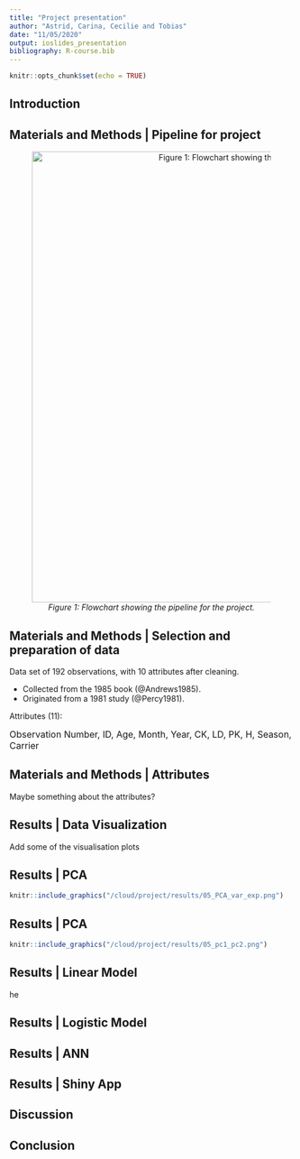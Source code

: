 ```yaml
---
title: "Project presentation"
author: "Astrid, Carina, Cecilie and Tobias"
date: "11/05/2020"
output: ioslides_presentation
bibliography: R-course.bib
---
```


```r
knitr::opts_chunk$set(echo = TRUE)
```

## Introduction

## Materials and Methods | Pipeline for project

<center>

![*Figure 1: Flowchart showing the pipeline for the project.*](/cloud/project/doc/pictures/pipeline.png){width=800px}

</center>

## Materials and Methods | Selection and preparation of data { .smaller}
Data set of 192 observations, with 10 attributes after cleaning.

- Collected from the 1985 book (@Andrews1985).
- Originated from a 1981 study (@Percy1981). 


Attributes (11):

<font size="3">

Observation Number, ID, Age, Month, Year, CK, LD, PK, H, Season, Carrier 
</font>




## Materials and Methods | Attributes

Maybe something about the attributes?




## Results | Data Visualization

Add some of the visualisation plots 

## Results | PCA {.columns-2 .smaller}

```r
knitr::include_graphics("/cloud/project/results/05_PCA_var_exp.png")
```

## Results | PCA

```r
knitr::include_graphics("/cloud/project/results/05_pc1_pc2.png")

```


## Results | Linear Model
he


## Results | Logistic Model

## Results | ANN

## Results | Shiny App

## Discussion

## Conclusion
